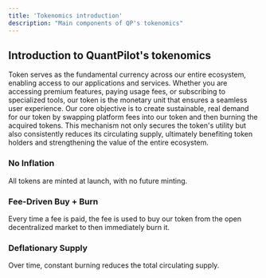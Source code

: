 ```yaml
---
title: 'Tokenomics introduction'
description: "Main components of QP's tokenomics"
---
```


## Introduction to QuantPilot's tokenomics

Token serves as the fundamental currency across our entire ecosystem, enabling access to our applications and services. Whether you are accessing premium features, paying usage fees, or subscribing to specialized tools, our token is the monetary unit that ensures a seamless user experience. Our core objective is to create sustainable, real demand for our token by swapping platform fees into our token and then burning the acquired tokens. This mechanism not only secures the token's utility but also consistently reduces its circulating supply, ultimately benefiting token holders and strengthening the value of the entire ecosystem.

### No Inflation

All tokens are minted at launch, with no future minting.

### Fee-Driven Buy + Burn

Every time a fee is paid, the fee is used to buy our token from the open decentralized market to then immediately burn it.

### Deflationary Supply

Over time, constant burning reduces the total circulating supply.
